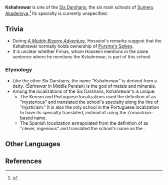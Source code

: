{{Faction Infobox
|image        = 
|region       = [[Sumeru]]
|affiliation  = [[Sumeru Akademiya]]
}}
'''Kshahrewar''' is one of the [[Sumeru Akademiya#The Six Darshans|Six Darshans]], the six main schools of [[Sumeru Akademiya]].<ref>{{Ref/Quest|A Muddy Bizarre Adventure (Part 2)}}</ref> Its specialty is currently unspecified.

==Trivia==
*During ''[[A Muddy Bizarre Adventure]]'', Hosseini's remarks suggest that the Kshahrewar normally holds ownership of [[Pursina's Spike]]s.
*It is unclear whether Firnas, whom Hosseini mentions in the same sentence where he mentions the Kshahrewar, is part of this school.

===Etymology===
*Like the other Six Darshans, the name "Kshahrewar" is derived from a {{w|Zoroastianism|Zoroastrian}} deity. {{w|Kshatra Vairya}} (''Šahrewar'' in Middle Persian) is the god of metals and minerals.
*Among the localizations of the Six Darshans, Kshahrewar's is unique:
**The Korean and Portuguese localizations used the definition of {{lang|mini=1|zh={{wt|妙||Chinese}}}} as "mysterious" and translated the school's specialty along the line of "mysticism." It is also the only school in the Portuguese localization to have its specialty translated, instead of using the Zoroastrian-based name. 
**The Spanish localization extrapolated from the definition of {{lang|mini=1|zh=妙}} as "clever, ingenious" and translated the school's name as the {{lang|School of Technology|es=Escuela de Tecnología}}.

==Other Languages==
{{Other Languages
|en      = Kshahrewar
|zhs     = 妙论派
|zhs_rm  = Miàolùn-pài
|zht     = 妙論派
|zht_rm  = Miàolùn-pài
|zh_tl   = <!--School of Curiosities-->
|ja      = 妙論派
|ja_rm   = Myouronha{{Assumed}}
|ja_tl   = 
|ko      = 묘론파
|ko_rm   = Myoronpa
|ko_tl   = School of Perfect Thoery
|es      = Escuela de Tecnología
|es_tl   = School of Technology
|fr      = Kshahrewar
|ru      = Кшахревара
|th      = Kshahrewar
|vi      = Kshahrewar
|de      = Kshahrewar
|id      = Kshahrewar
|pt      = Misticismo
|pt_tl   = Mysticism
}}

==References==
{{reflist}}